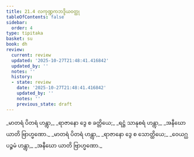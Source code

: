 ```yaml
---
title: 21.4 လကုဏ္ဍကဘဒ္ဒိယဝတ္ထု
tableOfContents: false
sidebar:
  order: 4
type: tipitaka
basket: su
book: dh
review:
  current: review
  updated: '2025-10-27T21:48:41.416842'
  updated_by: ''
  notes: ''
  history:
  - state: review
    date: '2025-10-27T21:48:41.416842'
    updated_by: ''
    notes: ''
    previous_state: draft
---
```



<ReviewStatus review={frontmatter.review} showDetails={true} />

<HypothesisAnnotation frontmatter={frontmatter} />

<DynamicBreadcrumb />

<Division number="294" book="dh" e="ch" v="18" p="55">

<Paragraph number="317" type="verses" book="dh">
_မာတရံ ပိတရံ ဟန္တွာ,_  
_ရာဇာနော ဒွေ စ ခတ္တိယေ;_  
_ရဋ္ဌံ သာနုစရံ ဟန္တွာ,_  
_အနီဃော ယာတိ ဗြာဟ္မဏော._  

</Paragraph>

</Division>
<Division number="295" book="dh" e="ch" v="18" p="55">

<Paragraph number="318" type="verses" book="dh">
_မာတရံ ပိတရံ ဟန္တွာ,_  
_ရာဇာနော ဒွေ စ သောတ္ထိယေ;_  
_ဝေယဂ္ဃပဉ္စမံ ဟန္တွာ,_  
_အနီဃော ယာတိ ဗြာဟ္မဏော._
</Paragraph>
</Division>